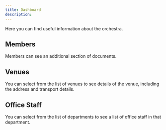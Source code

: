 ```yaml
---
title: Dashboard
description: 
---
```


Here you can find useful information about the orchestra. 

## **Members**
Members can see an additional section of documents.

## **Venues**
You can select from the list of venues to see details of the venue, including the address and transport details.

## **Office Staff**
You can select from the list of departments to see a list of office staff in that department. 